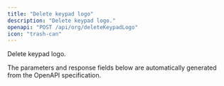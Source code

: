 ```yaml
---
title: "Delete keypad logo"
description: "Delete keypad logo."
openapi: "POST /api/org/deleteKeypadLogo"
icon: "trash-can"
---
```


Delete keypad logo.

<Note>
The parameters and response fields below are automatically generated from the OpenAPI specification.
</Note>
